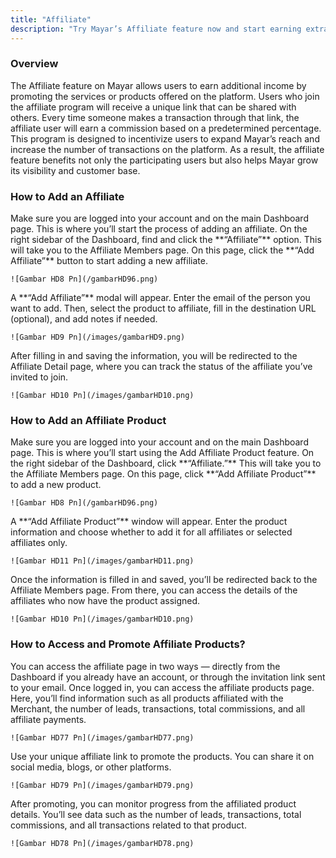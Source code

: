 ```yaml
---
title: "Affiliate"
description: "Try Mayar’s Affiliate feature now and start earning extra income with ease!"
---
```


### Overview

The Affiliate feature on Mayar allows users to earn additional income by promoting the services or products offered on the platform. Users who join the affiliate program will receive a unique link that can be shared with others. Every time someone makes a transaction through that link, the affiliate user will earn a commission based on a predetermined percentage. This program is designed to incentivize users to expand Mayar’s reach and increase the number of transactions on the platform. As a result, the affiliate feature benefits not only the participating users but also helps Mayar grow its visibility and customer base.

### How to Add an Affiliate

<Steps>
  <Step title="Log in to Mayar Dashboard">
    Make sure you are logged into your account and on the main Dashboard page. This is where you’ll start the process of adding an affiliate.
  </Step>
  <Step title="Access the “Affiliate” Page">
    On the right sidebar of the Dashboard, find and click the **“Affiliate”** option. This will take you to the Affiliate Members page.
  </Step>
  <Step title="Affiliate Members Page">
    On this page, click the **“Add Affiliate”** button to start adding a new affiliate.

    ![Gambar HD8 Pn](/gambarHD96.png)
  </Step>
  <Step title="Add an Affiliate Member">
    A **“Add Affiliate”** modal will appear. Enter the email of the person you want to add. Then, select the product to affiliate, fill in the destination URL (optional), and add notes if needed.

    ![Gambar HD9 Pn](/images/gambarHD9.png)
  </Step>
  <Step title="Go to Affiliate Details">
    After filling in and saving the information, you will be redirected to the Affiliate Detail page, where you can track the status of the affiliate you’ve invited to join.

    ![Gambar HD10 Pn](/images/gambarHD10.png)
  </Step>
</Steps>

### How to Add an Affiliate Product

<Steps>
  <Step title="Log in to Mayar Dashboard">
    Make sure you are logged into your account and on the main Dashboard page. This is where you’ll start using the Add Affiliate Product feature.
  </Step>
  <Step title="Access the “Affiliate” Page">
    On the right sidebar of the Dashboard, click **“Affiliate.”** This will take you to the Affiliate Members page.
  </Step>
  <Step title="Affiliate Members Page">
    On this page, click **“Add Affiliate Product”** to add a new product.

    ![Gambar HD8 Pn](/gambarHD96.png)
  </Step>
  <Step title="Add an Affiliate Product">
    A **“Add Affiliate Product”** window will appear. Enter the product information and choose whether to add it for all affiliates or selected affiliates only.

    ![Gambar HD11 Pn](/images/gambarHD11.png)
  </Step>
  <Step title="Go to Affiliate Details">
    Once the information is filled in and saved, you’ll be redirected back to the Affiliate Members page. From there, you can access the details of the affiliates who now have the product assigned.

    ![Gambar HD10 Pn](/images/gambarHD10.png)
  </Step>
</Steps>

### How to Access and Promote Affiliate Products?

<Steps>
  <Step title="Sign Up or Log In">
    You can access the affiliate page in two ways — directly from the Dashboard if you already have an account, or through the invitation link sent to your email.
  </Step>
  <Step title="Go to the Affiliate Page">
    Once logged in, you can access the affiliate products page. Here, you’ll find information such as all products affiliated with the Merchant, the number of leads, transactions, total commissions, and all affiliate payments.

    ![Gambar HD77 Pn](/images/gambarHD77.png)
  </Step>
  <Step title="Promote Products">
    Use your unique affiliate link to promote the products. You can share it on social media, blogs, or other platforms.

    ![Gambar HD79 Pn](/images/gambarHD79.png)
  </Step>
  <Step title="Track Your Affiliate Performance">
    After promoting, you can monitor progress from the affiliated product details. You’ll see data such as the number of leads, transactions, total commissions, and all transactions related to that product.

    ![Gambar HD78 Pn](/images/gambarHD78.png)
  </Step>
</Steps>